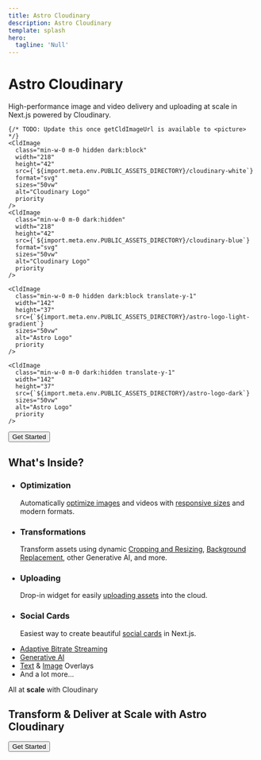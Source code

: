 ```yaml
---
title: Astro Cloudinary
description: Astro Cloudinary
template: splash
hero:
  tagline: 'Null'
---
```



<div class="not-content text-center max-w-xl mx-auto mt-14 mb-20 md:mt-36 md:mb-44">
  <h1 class="text-4xl sm:text-5xl md:text-6xl font-bold">Astro Cloudinary</h1>

  <p class="text-xl mt-8">High-performance image and video delivery and uploading at scale in Next.js powered by Cloudinary.</p>

  <p class="flex items-center justify-center gap-6 mt-8 px-2">
    
    {/* TODO: Update this once getCldImageUrl is available to <picture> */}
    <CldImage
      class="min-w-0 m-0 hidden dark:block"
      width="218"
      height="42"
      src={`${import.meta.env.PUBLIC_ASSETS_DIRECTORY}/cloudinary-white`}
      format="svg"
      sizes="50vw"
      alt="Cloudinary Logo"
      priority
    />
    <CldImage
      class="min-w-0 m-0 dark:hidden"
      width="218"
      height="42"
      src={`${import.meta.env.PUBLIC_ASSETS_DIRECTORY}/cloudinary-blue`}
      format="svg"
      sizes="50vw"
      alt="Cloudinary Logo"
      priority
    />

    <CldImage
      class="min-w-0 m-0 hidden dark:block translate-y-1"
      width="142"
      height="37"
      src={`${import.meta.env.PUBLIC_ASSETS_DIRECTORY}/astro-logo-light-gradient`}
      sizes="50vw"
      alt="Astro Logo"
      priority
    />

    <CldImage
      class="min-w-0 m-0 dark:hidden translate-y-1"
      width="142"
      height="37"
      src={`${import.meta.env.PUBLIC_ASSETS_DIRECTORY}/astro-logo-dark`}
      sizes="50vw"
      alt="Astro Logo"
      priority
    />
  </p>
  <p class="mt-10">
    <Button href="/installation">Get Started</Button>
  </p>
</div>


<div class="not-content text-center max-w-4xl mx-auto my-14 md:my-36">
  <h2 class="text-4xl font-bold">What's Inside?</h2>

  <ul class="grid sm:grid-cols-2 gap-16 sm:gap-6 md:gap-8 lg:gap-16 p-0 mt-12 md:mt-20 list-none">
    <li>
      <CldImage
        class="rounded-lg border border-zinc-200 mb-6"
        width="800"
        height="600"
        src="samples/landscapes/nature-mountains"
        crop={{
          type: 'fill',
          gravity: 'center',
          source: true
        }}
        overlays={[
          {
            url: 'https://res.cloudinary.com/astro-cloudinary/image/upload/v1723217009/assets/pill-bad-red_ceyitm.png',
            width: 400,
            position: {
              gravity: 'south_east',
              y: 180
            }
          },
          {
            position: {
              gravity: 'south_west',
              y: 214,
              x: 1340
            },
            text: {
              color: 'white',
              fontFamily: 'Source Sans Pro',
              fontSize: 74,
              fontWeight: 'black',
              text: '3.2 mb'
            }
          },
          {
            url: 'https://res.cloudinary.com/astro-cloudinary/image/upload/v1723217010/assets/pill-good-green_aaoi4h.png',
            width: 400,
            position: {
              gravity: 'south_east',
              y: 50
            }
          },
          {
            position: {
              gravity: 'south_west',
              y: 82,
              x: 1340
            },
            text: {
              color: 'white',
              fontFamily: 'Source Sans Pro',
              fontSize: 74,
              fontWeight: 'black',
              text: '134 kb'
            }
          }
        ]}
        sizes="50w"
        alt=""
      />
      <h3 class="text-2xl font-semibold mb-4">Optimization</h3>
      <p>Automatically <a class="underline underline-offset-2" href="/guides/image-optimization">optimize images</a> and videos with <a class="underline underline-offset-2" href="/guides/responsive-images">responsive sizes</a> and modern formats.</p>
    </li>
    <li>
      <CldImage
        class="rounded-lg border border-zinc-200 mb-6"
        width="800"
        height="600"
        src="samples/woman-on-a-football-field"
        crop="fill"
        enhance
        tint="30:253f8c"
        replaceBackground="dark city at night with vibrant colors"
        overlays={[
          {
            publicId: 'samples/woman-on-a-football-field',
            position: {
              gravity: 'east',
            },
            effects: [{
              crop: 'crop',
              width: '0.5',
              height: '1.0',
              gravity: 'east'
            }]
          }
        ]}
        sizes="50w"
        alt=""
      />
      <h3 class="text-2xl font-semibold mb-4">Transformations</h3>
      <p>
        Transform assets using dynamic <a class="underline underline-offset-2" href="/cldimage/examples#cropping--resizing">Cropping and Resizing</a>, <a class="underline underline-offset-2" href="/cldimage/examples#generative-replace-background">Background Replacement</a>, other Generative AI, and more.
      </p>
    </li>
    <li>
      <CldImage
        class="rounded-lg border border-zinc-200 mb-6"
        width="800"
        height="600"
        src="https://res.cloudinary.com/astro-cloudinary/image/upload/v1723220669/assets/astro-cloudinary-upload-widget_ngil8j.png"
        deliverType="fetch"
        sizes="50w"
        alt=""
      />
      <h3 class="text-2xl font-semibold mb-4">Uploading</h3>
      <p>Drop-in widget for easily <a class="underline underline-offset-2" href="/guides/uploading-images-and-videos">uploading assets</a> into the cloud.</p>
    </li>
    <li>
      <CldImage
        class="rounded-lg border border-zinc-200 mb-6"
        width="800"
        height="600"
        src="https://res.cloudinary.com/astro-cloudinary/image/upload/v1723220705/assets/astro-cloudinary-social-cards_ntewed.png"
        deliverType="fetch"
        sizes="50w"
        alt=""
      />
      <h3 class="text-2xl font-semibold mb-4">Social Cards</h3>
      <p>Easiest way to create beautiful <a class="underline underline-offset-2" href="/guides/social-media-card">social cards</a> in Next.js.</p>
    </li>
  </ul>

  <ul class="list-none text-center text-lg p-0 mt-20">
    <li class="mb-3"><a class="underline underline-offset-2" href="/cldvideoplayer/examples#adaptive-streaming">Adaptive Bitrate Streaming</a></li>
    <li class="mb-3"><a class="underline underline-offset-2" href="/cldimage/examples#generative-fill">Generative AI</a></li>
    <li class="mb-3"><a class="underline underline-offset-2" href="/guides/text-overlays">Text</a> &amp; <a class="underline underline-offset-2" href="/guides/image-overlays">Image</a> Overlays</li>
    <li>And a lot more...</li>
  </ul>

  <p class="text-3xl mt-16">All at <strong>scale</strong> with Cloudinary</p>
</div>

<div class="not-content text-center max-w-2xl mx-auto my-20 md:my-44">
  <h2 class="text-3xl sm:text-4xl md:text-5xl font-bold md:leading-[4rem]">Transform &amp; Deliver at Scale with Astro Cloudinary</h2>
  <p class="mt-10"><Button href="/installation">Get Started</Button></p>
</div>